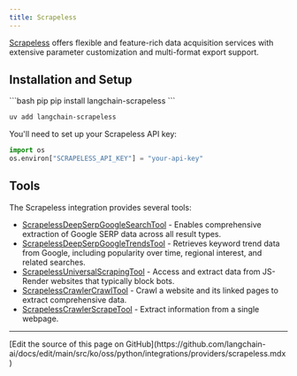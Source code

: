 ```yaml
---
title: Scrapeless
---
```


[Scrapeless](https://scrapeless.com) offers flexible and feature-rich data acquisition services with extensive parameter customization and multi-format export support.

## Installation and Setup

<CodeGroup>
```bash pip
pip install langchain-scrapeless
```

```bash uv
uv add langchain-scrapeless
```
</CodeGroup>

You'll need to set up your Scrapeless API key:

```python
import os
os.environ["SCRAPELESS_API_KEY"] = "your-api-key"
```

## Tools

The Scrapeless integration provides several tools:

- [ScrapelessDeepSerpGoogleSearchTool](/oss/python/integrations/tools/scrapeless_scraping_api) - Enables comprehensive extraction of Google SERP data across all result types.
- [ScrapelessDeepSerpGoogleTrendsTool](/oss/python/integrations/tools/scrapeless_scraping_api) - Retrieves keyword trend data from Google, including popularity over time, regional interest, and related searches.
- [ScrapelessUniversalScrapingTool](/oss/python/integrations/tools/scrapeless_universal_scraping) - Access and extract data from JS-Render websites that typically block bots.
- [ScrapelessCrawlerCrawlTool](/oss/python/integrations/tools/scrapeless_crawl) - Crawl a website and its linked pages to extract comprehensive data.
- [ScrapelessCrawlerScrapeTool](/oss/python/integrations/tools/scrapeless_crawl) - Extract information from a single webpage.

---

<Callout icon="pen-to-square" iconType="regular">
  [Edit the source of this page on GitHub](https://github.com/langchain-ai/docs/edit/main/src/ko/oss/python/integrations/providers/scrapeless.mdx)
</Callout>
